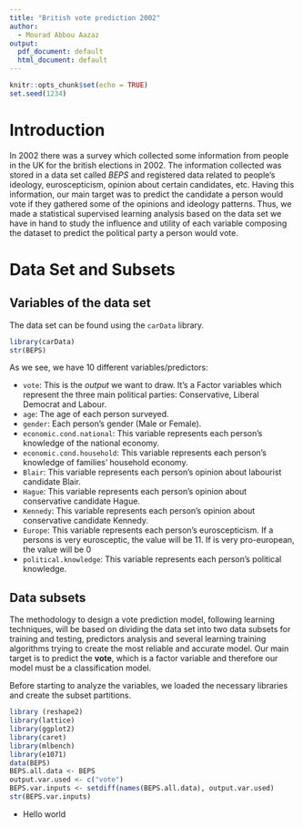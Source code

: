 ```yaml
---
title: "British vote prediction 2002"
author: 
  - Mourad Abbou Aazaz
output:
  pdf_document: default
  html_document: default
---
```

\clearpage
\tableofcontents
\clearpage


```r
knitr::opts_chunk$set(echo = TRUE)
set.seed(1234)
```

# Introduction

In 2002 there was a survey which collected some information from people in the UK for the british elections in 2002. The information collected was stored in a data set called *BEPS* and registered data related to people's ideology, euroscepticism, opinion about certain candidates, etc. Having this information, our main target was to predict the candidate a person would vote if they gathered some of the opinions and ideology patterns. Thus, we made a statistical supervised learning analysis based on the data set we have in hand to study the influence and utility of each variable composing the dataset to predict the political party a person would vote.

# Data Set and Subsets

## Variables of the data set

The data set can be found using the `carData` library. 

```r
library(carData)
str(BEPS)
```

As we see, we have 10 different variables/predictors:

 * `vote`: This is the *output* we want to draw. It's a Factor variables which represent the three main political parties: Conservative, Liberal Democrat and Labour.
 * `age`: The age of each person surveyed.
 * `gender`: Each person's gender (Male or Female). 
 * `economic.cond.national`: This variable represents each person's knowledge of the national economy.
 * `economic.cond.household`: This variable represents each person's knowledge of families' household economy.
 * `Blair`: This variable represents each person's opinion about labourist candidate Blair.
 * `Hague`: This variable represents each person's opinion about conservative candidate Hague.
 * `Kennedy`: This variable represents each person's opinion about conservative candidate Kennedy.
 * `Europe`: This variable represents each person's euroscepticism. If a persons is very eurosceptic, the value will be 11. If is very pro-european, the value will be 0
 * `political.knowledge`: This variable represents each person's political knowledge.
 
## Data subsets

 The methodology to design a vote prediction model, following learning techniques, will be based on dividing the data set into two data subsets for training and testing, predictors analysis and several learning training algorithms trying to create the most reliable and accurate model. Our main target is to predict the **vote**, which is a factor variable and therefore our model must be a classification model.
 
Before starting to analyze the variables, we loaded the necessary libraries and create the subset partitions. 

```r
library (reshape2)
library(lattice)
library(ggplot2)
library(caret)
library(mlbench)
library(e1071)
data(BEPS)      
BEPS.all.data <- BEPS
output.var.used <- c("vote")
BEPS.var.inputs <- setdiff(names(BEPS.all.data), output.var.used)
str(BEPS.var.inputs)
```

 * Hello world


